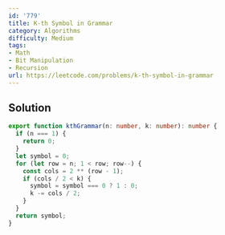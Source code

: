 ```yaml
---
id: '779'
title: K-th Symbol in Grammar
category: Algorithms
difficulty: Medium
tags:
- Math
- Bit Manipulation
- Recursion
url: https://leetcode.com/problems/k-th-symbol-in-grammar
---
```


## Solution

```typescript filename="solution.ts" copy
export function kthGrammar(n: number, k: number): number {
  if (n === 1) {
    return 0;
  }
  let symbol = 0;
  for (let row = n; 1 < row; row--) {
    const cols = 2 ** (row - 1);
    if (cols / 2 < k) {
      symbol = symbol === 0 ? 1 : 0;
      k -= cols / 2;
    }
  }
  return symbol;
}
```


